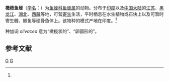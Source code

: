 {{Speciesbox
| taxon = Piscicola olivacea
| binomial_authority = Harding, 1920<ref name='id10279'>{{cite web| url =http://www.bioinfo.cn/db05/BjdwSpecies.php?action=view&id=10279| title =橄榄鱼蛭| work =《中国动物物种编目数据库》| publisher =中国科学院微生物研究所| author =中国科学院动物研究所| accessdate =2009-04-16| deadurl =yes| archiveurl =https://web.archive.org/web/20160305052248/http://www.bioinfo.cn/db05/BjdwSpecies.php?action=view&id=10279| archivedate =2016-03-05}}</ref>
}}

'''橄榄鱼蛭'''（[[学名|学名]]：{{lang|la|''Piscicola olivacea''}}）为[[鱼蛭科|鱼蛭科]][[鱼蛭属|鱼蛭属]]的动物。分布于[[印度|印度]]以及[[中国大陆|中国大陆]]的[[江苏|江苏]]、[[黑龙江|黑龙江]]、[[湖北|湖北]]、[[西藏|西藏]]等地，可营[[寄生|寄生]]生活，平时栖息在水生植物或石块上以及可暂时寄生鲤、鲫鱼等硬骨鱼体上。该物种的模式产地在印度。<ref name='id10279'/>

种加词 ''olivacea'' 意为“橄榄状的”、“卵圆形的”。

== 参考文献 ==
{{reflist}}

{{Taxonbar}}

[[Category:1920年描述的动物|G]]
[[Category:鱼蛭属|G]]